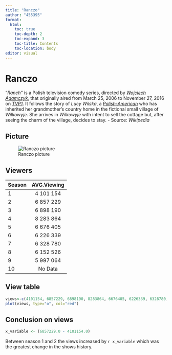 ```yaml
---
title: "Ranczo"
author: "455395"
format:
  html:
    toc: true
    toc-depth: 2
    toc-expand: 3
    toc-title: Contents
    toc-location: body
editor: visual
---
```


# Ranczo

"*Ranch*" is a Polish television comedy series, directed by [*Wojciech Adamczyk*](https://en.wikipedia.org/w/index.php?title=Wojciech_Adamczyk&action=edit&redlink=1 "Wojciech Adamczyk (page does not exist)"), that originally aired from March 25, 2006 to November 27, 2016 on [*TVP1*](https://en.wikipedia.org/wiki/TVP1 "TVP1"). It follows the story of *Lucy Wilska*, a [*Polish-American*](https://en.wikipedia.org/wiki/Polish-American "Polish-American") who has inherited her grandmother's country home in the fictional small village of *Wilkowyje*. She arrives in *Wilkowyje* with intent to sell the cottage but, after seeing the charm of the village, decides to stay. - Source: *Wikipedia*

## Picture

![Ranczo picture](https://th.bing.com/th/id/OIP.5MY6QOCiXVVQ2Y1-hkusYwHaEK?w=332&h=186&c=7&r=0&o=5&pid=1.7)

## Viewers

| Season | AVG.Viewing |
|:-------|:-----------:|
| 1      |  4 101 154  |
| 2      |  6 857 229  |
| 3      |  6 898 190  |
| 4      |  8 283 864  |
| 5      |  6 676 405  |
| 6      |  6 226 339  |
| 7      |  6 328 780  |
| 8      |  6 152 526  |
| 9      |  5 997 064  |
| 10     |   No Data   |

## View table

```r
views<-c(4101154, 6857229, 6898190, 8283864, 6676405, 6226339, 6328780, 6152526, 5997064)
plot(views, type="o", col="red")
```

## Conclusion on views

```r
x_variable <- (6857229.0 - 4101154.0)
```

Between season 1 and 2 the views increased by `r x_variable` which was the greatest change in the shows history.

```{}
```
